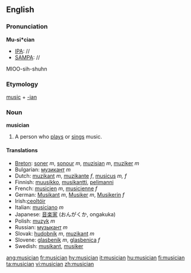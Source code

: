 ==English==

===Pronunciation===

'''Mu-si*cian'''
*[[IPA]]: //
*[[SAMPA]]: //
MIOO-sih-shuhn
===Etymology===

[[music]] + [[-ian]]

===Noun===
'''musician'''

#A person who [[play]]s or [[sing]]s music.

====Translations====
*[[Breton]]: [[soner]] ''m'', [[sonour]] ''m'', [[muzisian]] ''m'', [[muziker]] ''m''
*Bulgarian: [[музикант]] ''m''
*Dutch: [[muzikant]] ''m'', [[muzikante]] ''f'', [[musicus]] ''m, f''
*Finnish: [[muusikko]], [[musikantti]], [[pelimanni]]
*French: [[musicien]] ''m'', [[musicienne]] ''f''
*German: [[Musikant]] ''m'', [[Musiker]] ''m'', [[Musikerin]] ''f''
*Irish:[[ceoltóir]]
*Italian: [[musiciano]] ''m''
*Japanese: [[音楽家]] (おんがくか, ongakuka)
*Polish: [[muzyk]] ''m''
*Russian: [[музыкант]] ''m''
*Slovak: [[hudobník]] ''m'', [[muzikant]] ''m''
*Slovene: [[glasbenik]] ''m'', [[glasbenica]] ''f''
*Swedish: [[musikant]], [[musiker]]

[[ang:musician]]
[[fr:musician]]
[[hy:musician]]
[[it:musician]]
[[hu:musician]]
[[fi:musician]]
[[ta:musician]]
[[vi:musician]]
[[zh:musician]]